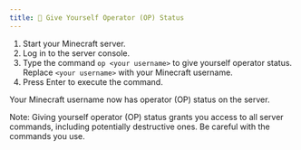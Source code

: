 ```yaml
---
title: 🎱 Give Yourself Operator (OP) Status
---
```


1. Start your Minecraft server.
2. Log in to the server console.
3. Type the command `op <your username>` to give yourself operator status. Replace `<your username>` with your Minecraft username.
4. Press Enter to execute the command.

Your Minecraft username now has operator (OP) status on the server.

Note: Giving yourself operator (OP) status grants you access to all server commands, including potentially destructive ones. Be careful with the commands you use.
